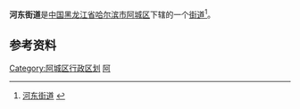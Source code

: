 {{中国乡级行政区
| 行政区全称 = 河东街道
| 上级行政区 = [[黑龙江省|黑龙江省]][[哈尔滨市|哈尔滨市]][[阿城区|阿城区]]
| 行政区类别 = [[街道|街道]]
| LowerDivisions = 8个社区
| 行政区划代码 = 230112004
| 总面积 = 
| 户籍人口 = 
| 常住人口 = 
| 行政区划 = 
| 官方网站 =
| 邮政编码 =150000
| 毗邻行政区 =
}}

'''河东街道'''是[[中国|中国]][[黑龙江省|黑龙江省]][[哈尔滨市|哈尔滨市]][[阿城区|阿城区]]下辖的一个[[街道|街道]]<ref>[http://www.chinaquhua.cn/heilongjiang/ 河东街道] {{webarchive|url=https://web.archive.org/web/20110822123644/http://www.chinaquhua.cn/heilongjiang/ |date=2011-08-22 }}</ref>。

==参考资料==
{{reflist}}

{{哈尔滨市阿城区行政区划}}

[[Category:阿城区行政区划|Category:阿城区行政区划]]
[[Category:哈尔滨市街道|阿]]